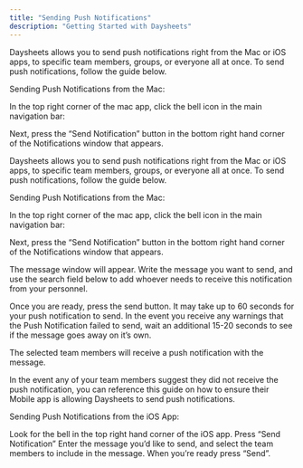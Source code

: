 ```yaml
---
title: "Sending Push Notifications"
description: "Getting Started with Daysheets"
---
```


Daysheets allows you to send push notifications right from the Mac or iOS apps, to specific team members, groups, or everyone all at once. To send push notifications, follow the guide below.

Sending Push Notifications from the Mac:

In the top right corner of the mac app, click the bell icon in the main navigation bar:

Next, press the “Send Notification” button in the bottom right hand corner of the Notifications window that appears.

Daysheets allows you to send push notifications right from the Mac or iOS apps, to specific team members, groups, or everyone all at once. To send push notifications, follow the guide below.

Sending Push Notifications from the Mac:

In the top right corner of the mac app, click the bell icon in the main navigation bar:

Next, press the “Send Notification” button in the bottom right hand corner of the Notifications window that appears.

The message window will appear. Write the message you want to send, and use the search field below to add whoever needs to receive this notification from your personnel.

Once you are ready, press the send button. It may take up to 60 seconds for your push notification to send. In the event you receive any warnings that the Push Notification failed to send, wait an additional 15-20 seconds to see if the message goes away on it’s own.

The selected team members will receive a push notification with the message.

In the event any of your team members suggest they did not receive the push notification, you can reference this guide on how to ensure their Mobile app is allowing Daysheets to send push notifications.

Sending Push Notifications from the iOS App:

Look for the bell in the top right hand corner of the iOS app.
Press “Send Notification”
Enter the message you’d like to send, and select the team members to include in the message.
When you’re ready press “Send”.
